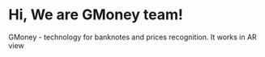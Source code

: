 # Hi, We are GMoney team!

GMoney - technology for banknotes and prices recognition. It works in AR view
